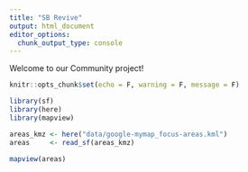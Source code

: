 ```yaml
---
title: "SB Revive"
output: html_document
editor_options: 
  chunk_output_type: console
---
```


Welcome to our Community project!

```r
knitr::opts_chunk$set(echo = F, warning = F, message = F)
```

```r
library(sf)
library(here)
library(mapview)

areas_kmz <- here("data/google-mymap_focus-areas.kml")
areas     <- read_sf(areas_kmz)

mapview(areas)
```

